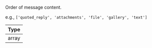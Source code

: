Order of message content.

e.g., `['quoted_reply', 'attachments', 'file', 'gallery', 'text']`

| Type  |
| ----- |
| array |
